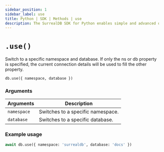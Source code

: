 ```yaml
---
sidebar_position: 1
sidebar_label: use
title: Python | SDK | Methods | use
description: The SurrealDB SDK for Python enables simple and advanced querying of a remote or embedded database.
---
```



# `.use()`

Switch to a specific namespace and database. If only the ns or db property is specified, the current connection details will be used to fill the other property.

```python title="Method Syntax"
db.use({ namespace, database })
```

### Arguments
<table>
    <thead>
        <tr>
            <th colspan="2" scope="col">Arguments</th>
            <th colspan="2" scope="col">Description</th>
        </tr>
    </thead>
    <tbody>
        <tr>
            <td colspan="2" scope="row" data-label="Arguments">
                <code>namespace</code>
                <Label label="Required" />
            </td>
            <td colspan="2" scope="row" data-label="Description">
                Switches to a specific namespace.
            </td>
        </tr>
        <tr>
            <td colspan="2" scope="row" data-label="Arguments">
                <code>database</code>
                <Label label="Required" />
            </td>
            <td colspan="2" scope="row" data-label="Description">
                Switches to a specific database.
            </td>
        </tr>
    </tbody>
</table>

### Example usage
```python
await db.use({ namespace: 'surrealdb', database: 'docs' })
```